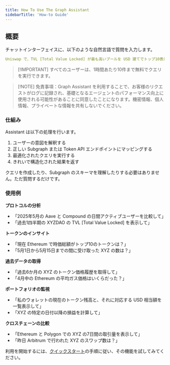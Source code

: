 ```yaml
---
title: How To Use The Graph Assistant
sidebarTitle: 'How-to Guide'
---
```


## 概要

チャットインターフェイスに、以下のような自然言語で質問を入力します。

```yaml
Uniswap で、TVL [Total Value Locked] が最も高いプールを USD 建てでトップ10表示して
```

> [!IMPORTANT] すべてのユーザーは、1時間あたり10件まで無料でクエリを実行できます。

> [!NOTE] 免責事項：Graph Assistant を利用することで、お客様のリクエストがログに記録され、基礎となるエージェントのパフォーマンス向上に使用される可能性があることに同意したことになります。機密情報、個人情報、プライベートな情報を共有しないでください。

### 仕組み

Assistant は以下の処理を行います。

1. ユーザーの意図を解釈する
2. 正しい Subgraph または Token API エンドポイントにマッピングする
3. 最適化されたクエリを実行する
4. きれいで構造化された結果を返す

クエリを作成したり、Subgraph のスキーマを理解したりする必要はありません。ただ質問するだけです。

### 使用例

**プロトコルの分析**

- 「2025年5月の Aave と Compound の日間アクティブユーザーを比較して」
- 「過去1四半期の XYZDAO の TVL [Total Value Locked] を表示して」

**トークンのインサイト**

- 「現在 Ethereum で時価総額がトップ10のトークンは？」
- 「5月1日から5月15日までの間に受け取った XYZ の数は？」

**過去データの取得**

- 「過去6か月の XYZ のトークン価格履歴を取得して」
- 「4月中の Ethereum の平均ガス価格はいくらだった？」

**ポートフォリオの監視**

- 「私のウォレットの現在のトークン残高と、それに対応する USD 相当額を一覧表示して」
- 「XYZ の特定の日付以降の損益を計算して」

**クロスチェーンの比較**

- 「Ethereum と Polygon での XYZ の7日間の取引量を表示して」
- 「昨日 Arbitrum で行われた XYZ のスワップ数は？」

利用を開始するには、[クイックスタート](https://www.google.com/search?q=/ai-suite/graph-assistant/quick-start/)の手順に従い、その機能を試してみてください。
